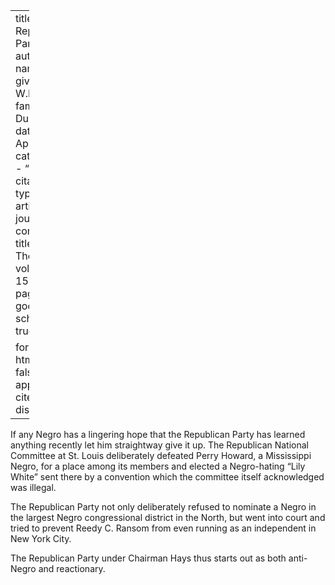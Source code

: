 
---
title: 'The Republican Party'
author:
  - name:
      given: W.E.B.
      family: Du Bois
date: Apr. 1918
categories: 
  - ""
citation: 
  type: article-journal
  container-title: The Crisis
  volume: 15
  issue: 6
  page: 268
google-scholar: true

format:
  html:
    toc: false
    appendix-cite-as: display
---


If any Negro has a lingering hope that the Republican Party has learned anything recently let him straightway give it up. The Republican National Committee at St. Louis deliberately defeated Perry Howard, a Mississippi Negro, for a place among its members and elected a Negro-hating "Lily White" sent there by a convention which the committee itself acknowledged was illegal.

The Republican Party not only deliberately refused to nominate a Negro in the largest Negro congressional district in the North, but went into court and tried to prevent Reedy C. Ransom from even running as an independent in New York City.

The Republican Party under Chairman Hays thus starts out as both anti-Negro and reactionary.

